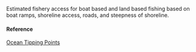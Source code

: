 Estimated fishery access for boat based and land based fishing based on boat ramps, shoreline access, roads, and steepness of shoreline.

#### Reference

[Ocean Tipping Points](http://www.pacioos.hawaii.edu/projects/oceantippingpoints/#data)